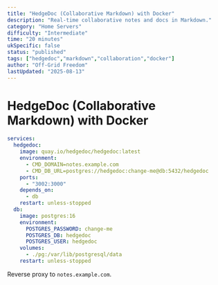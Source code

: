 ```yaml
---
title: "HedgeDoc (Collaborative Markdown) with Docker"
description: "Real-time collaborative notes and docs in Markdown."
category: "Home Servers"
difficulty: "Intermediate"
time: "20 minutes"
ukSpecific: false
status: "published"
tags: ["hedgedoc","markdown","collaboration","docker"]
author: "Off-Grid Freedom"
lastUpdated: "2025-08-13"
---
```


# HedgeDoc (Collaborative Markdown) with Docker

```yaml
services:
  hedgedoc:
    image: quay.io/hedgedoc/hedgedoc:latest
    environment:
      - CMD_DOMAIN=notes.example.com
      - CMD_DB_URL=postgres://hedgedoc:change-me@db:5432/hedgedoc
    ports:
      - "3002:3000"
    depends_on:
      - db
    restart: unless-stopped
  db:
    image: postgres:16
    environment:
      POSTGRES_PASSWORD: change-me
      POSTGRES_DB: hedgedoc
      POSTGRES_USER: hedgedoc
    volumes:
      - ./pg:/var/lib/postgresql/data
    restart: unless-stopped
```

Reverse proxy to `notes.example.com`.
